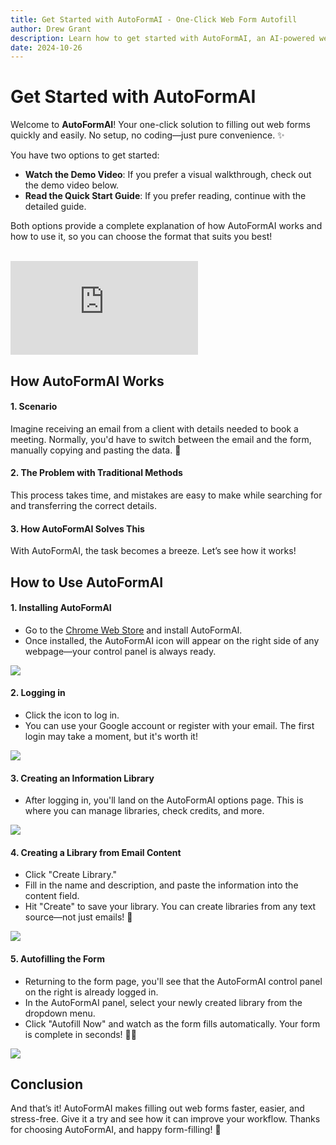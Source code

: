 ```yaml
---
title: Get Started with AutoFormAI - One-Click Web Form Autofill
author: Drew Grant
description: Learn how to get started with AutoFormAI, an AI-powered web form autofill extension for Chrome.
date: 2024-10-26
---
```



# Get Started with AutoFormAI

Welcome to **AutoFormAI**! Your one-click solution to filling out web forms quickly and easily. No setup, no coding—just pure convenience. ✨

You have two options to get started:
- **Watch the Demo Video**: If you prefer a visual walkthrough, check out the demo video below.
- **Read the Quick Start Guide**: If you prefer reading, continue with the detailed guide.

Both options provide a complete explanation of how AutoFormAI works and how to use it, so you can choose the format that suits you best!

<br />

<iframe 
    className="w-full max-w-[840px] mx-auto aspect-[840/472]" 
    src="https://www.youtube.com/embed/S-Yt7lTtXuQ?si=rwvDXZ-QqD9xBpzq" 
    title="AutoFormAI Demo Video - One-Click Web Form Autofill" 
    frameborder="0" 
    allow="accelerometer; autoplay; clipboard-write; encrypted-media; gyroscope; picture-in-picture; web-share" 
    referrerpolicy="strict-origin-when-cross-origin" 
    allowfullscreen>
</iframe>

## How AutoFormAI Works

#### 1. Scenario
Imagine receiving an email from a client with details needed to book a meeting. Normally, you'd have to switch between the email and the form, manually copying and pasting the data. 🥱

#### 2. The Problem with Traditional Methods
This process takes time, and mistakes are easy to make while searching for and transferring the correct details.

#### 3. How AutoFormAI Solves This
With AutoFormAI, the task becomes a breeze. Let’s see how it works!


## How to Use AutoFormAI

#### 1. Installing AutoFormAI
- Go to the [Chrome Web Store](https://chromewebstore.google.com/detail/autoformai/lfikjlhmofcmjbimgjjnafdeljkfhpej/) and install AutoFormAI.
- Once installed, the AutoFormAI icon will appear on the right side of any webpage—your control panel is always ready.

<div className='flex justify-center items-center'>
<Image src="/assets/images/how-to-use/side-icon.png" width={500} height={500} />
</div>

#### 2. Logging in
- Click the icon to log in.
- You can use your Google account or register with your email. The first login may take a moment, but it's worth it!

<div className='flex justify-center items-center'>
<Image src="/assets/images/how-to-use/login.png" width={800} height={400}/>
</div>

#### 3. Creating an Information Library
- After logging in, you'll land on the AutoFormAI options page. This is where you can manage libraries, check credits, and more.

<div className='flex justify-center items-center'>
<Image src="/assets/images/how-to-use/option-page.png" width={800} height={400} />
</div>

#### 4. Creating a Library from Email Content
- Click "Create Library."
- Fill in the name and description, and paste the information into the content field.
- Hit "Create" to save your library. You can create libraries from any text source—not just emails! 📝

<div className='flex justify-center items-center'>
<Image src="/assets/images/how-to-use/create-library.png" width={800} height={400} />
</div>

#### 5. Autofilling the Form
- Returning to the form page, you'll see that the AutoFormAI control panel on the right is already logged in.
- In the AutoFormAI panel, select your newly created library from the dropdown menu.
- Click "Autofill Now" and watch as the form fills automatically. Your form is complete in seconds! 🙌✨

<div className='flex justify-center items-center'>
<Image src="/assets/images/how-to-use/autofill.png" width={800} height={400} />
</div>


## Conclusion
And that’s it! AutoFormAI makes filling out web forms faster, easier, and stress-free. Give it a try and see how it can improve your workflow. Thanks for choosing AutoFormAI, and happy form-filling! 🚀
